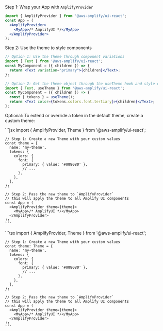 
Step 1: Wrap your App with `AmplifyProvider`

```jsx
import { AmplifyProvider } from '@aws-amplify/ui-react';
const App = (
  <AmplifyProvider>
    <MyApp>/* AmplifyUI */</MyApp>
  </AmplifyProvider>
);
```

Step 2: Use the theme to style components

```jsx
// Option 1: Use the theme through component variations
import { Text } from '@aws-amplify/ui-react';
const MyComponent = ({ children }) => {
  return <Text variation="primary">{children}</Text>;
};

// Option 2: Get the theme object through the useTheme hook and style components with it
import { Text, useTheme } from '@aws-amplify/ui-react';
const MyComponent = ({ children }) => {
  const { tokens } = useTheme();
  return <Text color={tokens.colors.font.tertiary}>{children}</Text>;
};
```

Optional: To extend or override a token in the default theme, create a custom theme:

<Tabs>
  <TabItem title="JavaScript">
    ```jsx
    import { AmplifyProvider, Theme } from '@aws-amplify/ui-react';

    // Step 1: Create a new Theme with your custom values
    const theme = {
      name: 'my-theme',
      tokens: {
        colors: {
          font: {
            primary: { value: '#008080' },
            // ...
          },
        },
      },
    };

    // Step 2: Pass the new theme to `AmplifyProvider`
    // this will apply the theme to all Amplify UI components
    const App = (
      <AmplifyProvider theme={theme}>
        <MyApp>/* AmplifyUI */</MyApp>
      </AmplifyProvider>
    );
    ```

  </TabItem>
  <TabItem title="TypeScript">
    ```tsx
    import { AmplifyProvider, Theme } from '@aws-amplify/ui-react';

    // Step 1: Create a new Theme with your custom values
    const theme: Theme = {
      name: 'my-theme',
      tokens: {
        colors: {
          font: {
            primary: { value: '#008080' },
            // ...
          },
        },
      },
    };

    // Step 2: Pass the new theme to `AmplifyProvider`
    // this will apply the theme to all Amplify UI components
    const App = (
      <AmplifyProvider theme={theme}>
        <MyApp>/* AmplifyUI */</MyApp>
      </AmplifyProvider>
    );
    ```

  </TabItem>
</Tabs>
